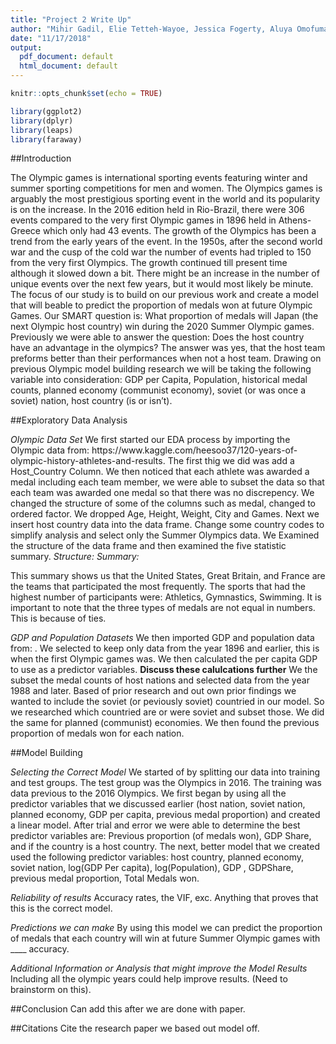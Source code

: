 ---
title: "Project 2 Write Up"
author: "Mihir Gadil, Elie Tetteh-Wayoe, Jessica Fogerty, Aluya Omofuma, Pierre Bamba"
date: "11/17/2018"
output:
  pdf_document: default
  html_document: default
---

```{r setup, include=FALSE}
knitr::opts_chunk$set(echo = TRUE)
```

```{r setup, include = F}
library(ggplot2)
library(dplyr)
library(leaps)
library(faraway)
```

##Introduction 

The Olympic games is international sporting events featuring winter and summer sporting competitions for men and women. The Olympics games is arguably the most prestigious sporting event in the world and its popularity is on the increase. In the 2016 edition held in Rio-Brazil, there were 306 events compared to the very first Olympic games in 1896 held in Athens-Greece which only had 43 events. The growth of the Olympics has been a trend from the early years of the event. In the 1950s, after the second world war and the cusp of the cold war the number of events had tripled to 150 from the very first Olympics. The growth continued till present time although it slowed down a bit. There might be an increase in the number of unique events over the next few years, but it would most likely be minute. 
The focus of our study is to build on our previous work and create a model that will beable to predict the proportion of medals won at future Olympic Games. Our SMART question is: What proportion of medals will Japan (the next Olympic host country) win during the 2020 Summer Olympic games. 
Previously we were able to answer the question: Does the host country have an advantage in the olympics? The answer was yes, that the host team preforms better than their performances when not a host team. Drawing on previous Olympic model building research we will be taking the following variable into consideration: GDP per Capita, Population, historical medal counts, planned economy (communist economy), soviet (or was once a soviet) nation, host country (is or isn't). 

##Exploratory Data Analysis

*Olympic Data Set*
We first started our EDA process by importing the Olympic data from: 
https://www.kaggle.com/heesoo37/120-years-of-olympic-history-athletes-and-results. The first thig we did was add a Host_Country Column. We then noticed that each athlete was awarded a medal including each team member, we were able to subset the data so that each team was awarded one medal so that there was no discrepency. We changed the structure of some of the columns such as medal, changed to ordered factor. We dropped Age, Height, Weight, City and Games. Next we insert host country data into the data frame. Change some country codes to simplify analysis and select only the Summer Olympics data. We Examined the structure of the data frame and then examined the five statistic summary. 
*Structure:*
*Summary:*


This summary shows us that the United States, Great Britain, and France are the teams that participated the most frequently. The sports that had the highest number of participants were: Athletics, Gymnastics, Swimming. It is important to note that the three types of medals are not equal in numbers. This is because of ties. 

*GDP and Population Datasets*
We then imported GDP and population data from:      . We selected to keep only data from the year 1896 and earlier, this is when the first Olympic games was. We then calculated the per capita GDP to use as a predictor variables. **Discuss these calulcations further**
We the subset the medal counts of host nations and selected data from the year 1988 and later. Based of prior research and out own prior findings we wanted to include the soviet (or peviously soviet) countried in our model. So we researched which countried are or were soviet and subset those. We did the same for planned (communist) economies. We then found the previous proportion of medals won for each nation. 

##Model Building

*Selecting the Correct Model*
We started of by splitting our data into training and test groups. The test group was the Olympics in 2016. The training was data previous to the 2016 Olympics. We first began by using all the predictor variables that we discussed earlier (host nation, soviet nation, planned economy, GDP per capita, previous medal proportion) and created a linear model. After trial and error we were able to determine the best predictor variables are: Previous proportion (of medals won), GDP Share, and if the country is a host country. The next, better model that we created used the following predictor variables: host country, planned economy, soviet nation, log(GDP Per capita), log(Population), GDP , GDPShare, previous medal proportion, Total Medals won. 

*Reliability of results*
Accuracy rates, the VIF, exc. Anything that proves that this is the correct model.

*Predictions we can make*
By using this model we can predict the proportion of medals that each country will win at future Summer Olympic games with ____ accuracy. 

*Additional Information or Analysis that might improve the Model Results*
Including all the olympic years could help improve results. (Need to brainstorm on this).

##Conclusion
Can add this after we are done with paper. 

##Citations
Cite the research paper we based out model off. 


